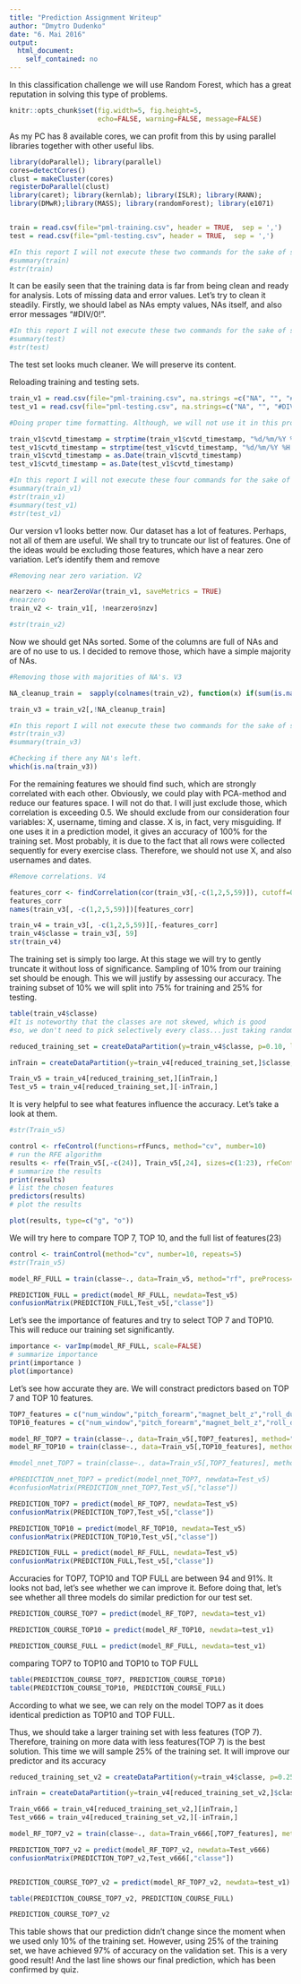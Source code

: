 ```yaml
---
title: "Prediction Assignment Writeup"
author: "Dmytro Dudenko"
date: "6. Mai 2016"
output: 
  html_document: 
    self_contained: no
---
```


In this classification challenge we will use Random Forest, which has a great reputation in solving this type of problems.

```r
knitr::opts_chunk$set(fig.width=5, fig.height=5,
                      echo=FALSE, warning=FALSE, message=FALSE)

```

As my PC has 8 available cores, we can profit from this by using parallel libraries together with other useful libs.


```r

library(doParallel); library(parallel)
cores=detectCores()
clust = makeCluster(cores)
registerDoParallel(clust)
library(caret); library(kernlab); library(ISLR); library(RANN);
library(DMwR);library(MASS); library(randomForest); library(e1071)


train = read.csv(file="pml-training.csv", header = TRUE,  sep = ',')
test = read.csv(file="pml-testing.csv", header = TRUE,  sep = ',')

#In this report I will not execute these two commands for the sake of size
#summary(train)
#str(train)

```

It can be easily seen that the training data is far from being clean and ready for analysis. Lots of missing data and error values.
Let's try to clean it steadily.
Firstly, we should label as NAs empty values, NAs itself, and also error messages "#DIV/0!".


```r

#In this report I will not execute these two commands for the sake of size
#summary(test)
#str(test)

```

The test set looks much cleaner.
We will preserve its content.

Reloading training and testing sets.

```r

train_v1 = read.csv(file="pml-training.csv", na.strings =c("NA", "", "#DIV/0!"), header = TRUE,  sep = ',')
test_v1 = read.csv(file="pml-testing.csv", na.strings=c("NA", "", "#DIV/0!"), header = TRUE, sep = ',')

#Doing proper time formatting. Although, we will not use it in this project

train_v1$cvtd_timestamp = strptime(train_v1$cvtd_timestamp, "%d/%m/%Y %H:%M")
test_v1$cvtd_timestamp = strptime(test_v1$cvtd_timestamp, "%d/%m/%Y %H:%M")
train_v1$cvtd_timestamp = as.Date(train_v1$cvtd_timestamp)
test_v1$cvtd_timestamp = as.Date(test_v1$cvtd_timestamp)

#In this report I will not execute these four commands for the sake of size
#summary(train_v1)
#str(train_v1)
#summary(test_v1)
#str(test_v1)


```

Our version v1 looks better now.
Our dataset has a lot of features.
Perhaps, not all of them are useful.
We shall try to truncate our list of features.
One of the ideas would be excluding those features, which have a near zero variation.
Let's identify them and remove


```r


#Removing near zero variation. V2

nearzero <- nearZeroVar(train_v1, saveMetrics = TRUE)
#nearzero
train_v2 <- train_v1[, !nearzero$nzv]

#str(train_v2)

```

Now we should get NAs sorted.
Some of the columns are full of NAs and are of no use to us.
I decided to remove those, which have a simple majority of NAs.

```r

#Removing those with majorities of NA's. V3

NA_cleanup_train =  sapply(colnames(train_v2), function(x) if(sum(is.na(train_v2[,x])) > 0.50*nrow(train_v2)) {return(TRUE)}else{return(FALSE)})

train_v3 = train_v2[,!NA_cleanup_train]

#In this report I will not execute these two commands for the sake of size
#str(train_v3)
#summary(train_v3)

#Checking if there any NA's left.
which(is.na(train_v3))

```

For the remaining features we should find such, which are strongly correlated with each other. Obviously, we could play with PCA-method and reduce our features space.
I will not do that. I will just exclude those, which correlation is exceeding 0.5. We should exclude from our consideration four variables: X, username, timing and classe.
X is, in fact, very misguiding. If one uses it in a prediction model, it gives an accuracy of 100% for the training set. Most probably, it is due to the fact that all rows were collected sequently for every exercise class.
Therefore, we should not use X, and also usernames and dates.


```r

#Remove correlations. V4

features_corr <- findCorrelation(cor(train_v3[,-c(1,2,5,59)]), cutoff=0.5)
features_corr
names(train_v3[, -c(1,2,5,59)])[features_corr]

train_v4 = train_v3[, -c(1,2,5,59)][,-features_corr]
train_v4$classe = train_v3[, 59]
str(train_v4)

```

The training set is simply too large.
At this stage we will try to gently truncate it without loss of significance.
Sampling of 10% from our training set should be enough.
This we will justify by assessing our accuracy.
The training subset of 10% we will split into 75% for training and 25% for testing.

```r


table(train_v4$classe)
#It is noteworthy that the classes are not skewed, which is good
#so, we don't need to pick selectively every class...just taking random 10%

reduced_training_set = createDataPartition(y=train_v4$classe, p=0.10, list = FALSE)

inTrain = createDataPartition(y=train_v4[reduced_training_set,]$classe, p=0.75, list = FALSE)

Train_v5 = train_v4[reduced_training_set,][inTrain,]
Test_v5 = train_v4[reduced_training_set,][-inTrain,]

```

It is very helpful to see what features influence the accuracy.
Let's take a look at them.

```r

#str(Train_v5)

control <- rfeControl(functions=rfFuncs, method="cv", number=10)
# run the RFE algorithm
results <- rfe(Train_v5[,-c(24)], Train_v5[,24], sizes=c(1:23), rfeControl=control)
# summarize the results
print(results)
# list the chosen features
predictors(results)
# plot the results

plot(results, type=c("g", "o"))

```

We will try here to compare TOP 7, TOP 10, and the full list of features(23)

```r

control <- trainControl(method="cv", number=10, repeats=5)
#str(Train_v5)

model_RF_FULL = train(classe~., data=Train_v5, method="rf", preProcess="range", trControl=control, tuneGrid = expand.grid(.mtry = c(2:6)),  n.tree=200, maxit=2000)

PREDICTION_FULL = predict(model_RF_FULL, newdata=Test_v5)
confusionMatrix(PREDICTION_FULL,Test_v5[,"classe"])

```

Let's see the importance of features and try to select TOP 7 and TOP10.
This will reduce our training set significantly.

```r

importance <- varImp(model_RF_FULL, scale=FALSE)
# summarize importance
print(importance )
plot(importance)


```

Let's see how accurate they are.
We will constract predictors based on TOP 7 and TOP 10 features.

```r
TOP7_features = c("num_window","pitch_forearm","magnet_belt_z","roll_dumbbell","roll_forearm", "gyros_belt_z", "pitch_dumbbell", "accel_forearm_z", "classe")
TOP10_features = c("num_window","pitch_forearm","magnet_belt_z","roll_dumbbell","roll_forearm", "gyros_belt_z", "pitch_dumbbell", "accel_forearm_z","roll_arm", "magnet_forearm_y", "magnet_arm_z","classe")

model_RF_TOP7 = train(classe~., data=Train_v5[,TOP7_features], method="rf", preProcess="range", trControl=control, tuneGrid = expand.grid(.mtry = c(2:6)),  n.tree=200, maxit=2000)
model_RF_TOP10 = train(classe~., data=Train_v5[,TOP10_features], method="rf", preProcess="range", trControl=control, tuneGrid = expand.grid(.mtry = c(2:6)),  n.tree=200, maxit=2000)

#model_nnet_TOP7 = train(classe~., data=Train_v5[,TOP7_features], method="avNNet", preProcess="range", trControl=control, tuneLength=4, maxit=2000 )

#PREDICTION_nnet_TOP7 = predict(model_nnet_TOP7, newdata=Test_v5)
#confusionMatrix(PREDICTION_nnet_TOP7,Test_v5[,"classe"])

PREDICTION_TOP7 = predict(model_RF_TOP7, newdata=Test_v5)
confusionMatrix(PREDICTION_TOP7,Test_v5[,"classe"])

PREDICTION_TOP10 = predict(model_RF_TOP10, newdata=Test_v5)
confusionMatrix(PREDICTION_TOP10,Test_v5[,"classe"])

PREDICTION_FULL = predict(model_RF_FULL, newdata=Test_v5)
confusionMatrix(PREDICTION_FULL,Test_v5[,"classe"])


```

Accuracies for TOP7, TOP10 and TOP FULL are between 94 and 91%.
It looks not bad, let's see whether we can improve it.
Before doing that, let's see whether all three models do similar prediction for our test set.

```r

PREDICTION_COURSE_TOP7 = predict(model_RF_TOP7, newdata=test_v1)

PREDICTION_COURSE_TOP10 = predict(model_RF_TOP10, newdata=test_v1)

PREDICTION_COURSE_FULL = predict(model_RF_FULL, newdata=test_v1)


```

comparing TOP7 to TOP10 and TOP10 to TOP FULL

```r

table(PREDICTION_COURSE_TOP7, PREDICTION_COURSE_TOP10)
table(PREDICTION_COURSE_TOP10, PREDICTION_COURSE_FULL)
```

According to what we see, we can rely on the model TOP7 as it does identical prediction as TOP10 and TOP FULL.

Thus, we should take a larger training set with less features (TOP 7).
Therefore, training on more data with less features(TOP 7) is the best solution.
This time we will sample 25% of the training set.
It will improve our predictor and its accuracy

```r

reduced_training_set_v2 = createDataPartition(y=train_v4$classe, p=0.25, list = FALSE)

inTrain = createDataPartition(y=train_v4[reduced_training_set_v2,]$classe, p=0.75, list = FALSE)

Train_v666 = train_v4[reduced_training_set_v2,][inTrain,]
Test_v666 = train_v4[reduced_training_set_v2,][-inTrain,]

model_RF_TOP7_v2 = train(classe~., data=Train_v666[,TOP7_features], method="rf", preProcess="range", trControl=control, tuneGrid = expand.grid(.mtry = c(2:6)),  n.tree=200, maxit=2000)

PREDICTION_TOP7_v2 = predict(model_RF_TOP7_v2, newdata=Test_v666)
confusionMatrix(PREDICTION_TOP7_v2,Test_v666[,"classe"])


PREDICTION_COURSE_TOP7_v2 = predict(model_RF_TOP7_v2, newdata=test_v1)

table(PREDICTION_COURSE_TOP7_v2, PREDICTION_COURSE_FULL)

PREDICTION_COURSE_TOP7_v2
```

This table shows that our prediction didn't change since the moment when we used only 10% of the training set.
However, using 25% of the training set, we have achieved 97% of accuracy on the validation set. This is a very good result!
And the last line shows our final prediction, which has been confirmed by quiz.

